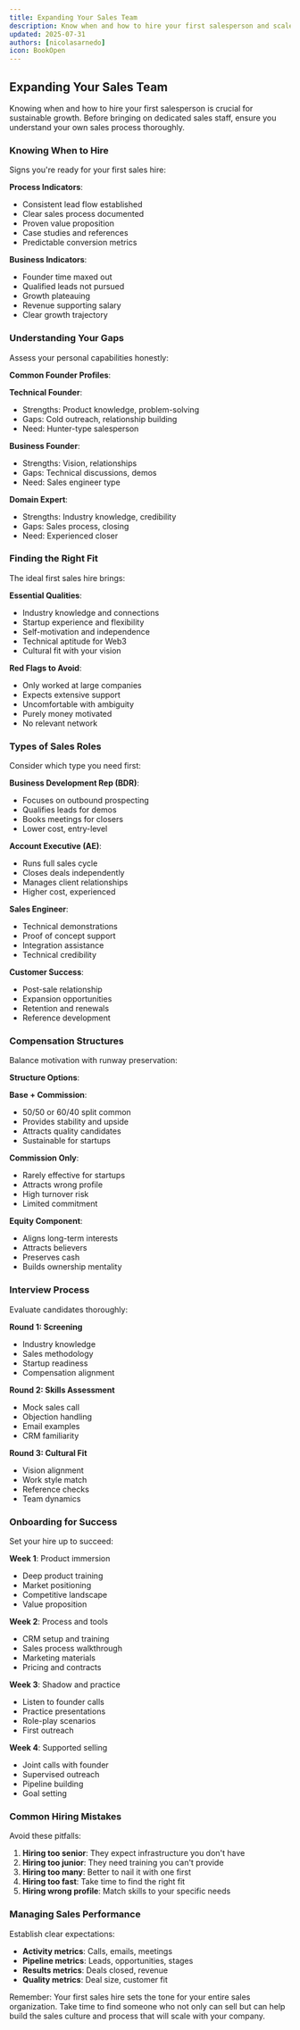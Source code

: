 ```yaml
---
title: Expanding Your Sales Team
description: Know when and how to hire your first salesperson and scale your sales efforts
updated: 2025-07-31
authors: [nicolasarnedo]
icon: BookOpen
---
```


## Expanding Your Sales Team

Knowing when and how to hire your first salesperson is crucial for sustainable growth. Before bringing on dedicated sales staff, ensure you understand your own sales process thoroughly.

### Knowing When to Hire

Signs you're ready for your first sales hire:

**Process Indicators**:
- Consistent lead flow established
- Clear sales process documented
- Proven value proposition
- Case studies and references
- Predictable conversion metrics

**Business Indicators**:
- Founder time maxed out
- Qualified leads not pursued
- Growth plateauing
- Revenue supporting salary
- Clear growth trajectory

### Understanding Your Gaps

Assess your personal capabilities honestly:

**Common Founder Profiles**:

**Technical Founder**:
- Strengths: Product knowledge, problem-solving
- Gaps: Cold outreach, relationship building
- Need: Hunter-type salesperson

**Business Founder**:
- Strengths: Vision, relationships
- Gaps: Technical discussions, demos
- Need: Sales engineer type

**Domain Expert**:
- Strengths: Industry knowledge, credibility
- Gaps: Sales process, closing
- Need: Experienced closer

### Finding the Right Fit

The ideal first sales hire brings:

**Essential Qualities**:
- Industry knowledge and connections
- Startup experience and flexibility
- Self-motivation and independence
- Technical aptitude for Web3
- Cultural fit with your vision

**Red Flags to Avoid**:
- Only worked at large companies
- Expects extensive support
- Uncomfortable with ambiguity
- Purely money motivated
- No relevant network

### Types of Sales Roles

Consider which type you need first:

**Business Development Rep (BDR)**:
- Focuses on outbound prospecting
- Qualifies leads for demos
- Books meetings for closers
- Lower cost, entry-level

**Account Executive (AE)**:
- Runs full sales cycle
- Closes deals independently
- Manages client relationships
- Higher cost, experienced

**Sales Engineer**:
- Technical demonstrations
- Proof of concept support
- Integration assistance
- Technical credibility

**Customer Success**:
- Post-sale relationship
- Expansion opportunities
- Retention and renewals
- Reference development

### Compensation Structures

Balance motivation with runway preservation:

**Structure Options**:

**Base + Commission**:
- 50/50 or 60/40 split common
- Provides stability and upside
- Attracts quality candidates
- Sustainable for startups

**Commission Only**:
- Rarely effective for startups
- Attracts wrong profile
- High turnover risk
- Limited commitment

**Equity Component**:
- Aligns long-term interests
- Attracts believers
- Preserves cash
- Builds ownership mentality

### Interview Process

Evaluate candidates thoroughly:

**Round 1: Screening**
- Industry knowledge
- Sales methodology
- Startup readiness
- Compensation alignment

**Round 2: Skills Assessment**
- Mock sales call
- Objection handling
- Email examples
- CRM familiarity

**Round 3: Cultural Fit**
- Vision alignment
- Work style match
- Reference checks
- Team dynamics

### Onboarding for Success

Set your hire up to succeed:

**Week 1**: Product immersion
- Deep product training
- Market positioning
- Competitive landscape
- Value proposition

**Week 2**: Process and tools
- CRM setup and training
- Sales process walkthrough
- Marketing materials
- Pricing and contracts

**Week 3**: Shadow and practice
- Listen to founder calls
- Practice presentations
- Role-play scenarios
- First outreach

**Week 4**: Supported selling
- Joint calls with founder
- Supervised outreach
- Pipeline building
- Goal setting

### Common Hiring Mistakes

Avoid these pitfalls:

1. **Hiring too senior**: They expect infrastructure you don't have
2. **Hiring too junior**: They need training you can't provide
3. **Hiring too many**: Better to nail it with one first
4. **Hiring too fast**: Take time to find the right fit
5. **Hiring wrong profile**: Match skills to your specific needs

### Managing Sales Performance

Establish clear expectations:

- **Activity metrics**: Calls, emails, meetings
- **Pipeline metrics**: Leads, opportunities, stages
- **Results metrics**: Deals closed, revenue
- **Quality metrics**: Deal size, customer fit

Remember: Your first sales hire sets the tone for your entire sales organization. Take time to find someone who not only can sell but can help build the sales culture and process that will scale with your company.
